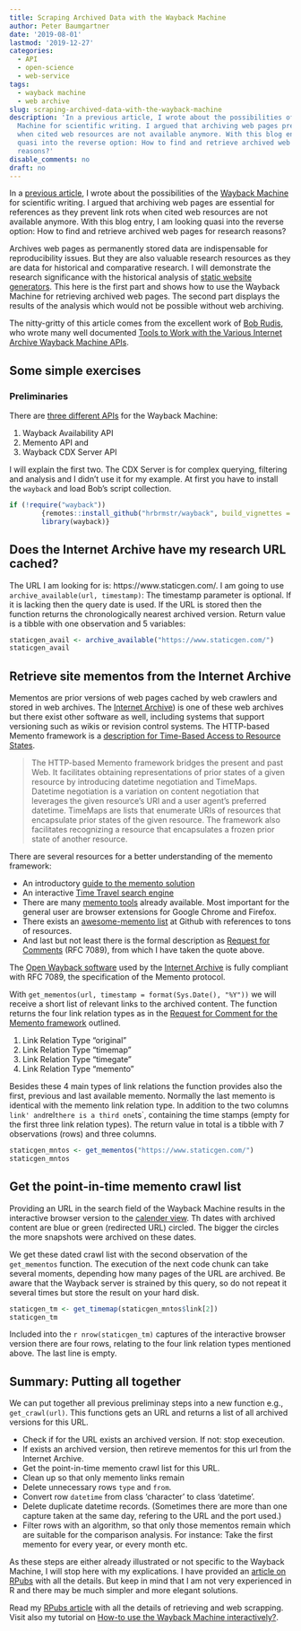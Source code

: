 ```yaml
---
title: Scraping Archived Data with the Wayback Machine
author: Peter Baumgartner
date: '2019-08-01'
lastmod: '2019-12-27'
categories:
  - API
  - open-science
  - web-service
tags:
  - wayback machine
  - web archive
slug: scraping-archived-data-with-the-wayback-machine
description: 'In a previous article, I wrote about the possibilities of the Wayback
  Machine for scientific writing. I argued that archiving web pages prevent link rots
  when cited web resources are not available anymore. With this blog entry, I am looking
  quasi into the reverse option: How to find and retrieve archived web pages for research
  reasons?'
disable_comments: no
draft: no
---
```


In a [previous article](/2019/07/22/archiving-quoted-web-resources/), I wrote about the possibilities of the [Wayback Machine](https://archive.org/web/) for scientific writing. I argued that archiving web pages are essential for references as they prevent link rots when cited web resources are not available anymore. With this blog entry, I am looking quasi into the reverse option: How to find and retrieve archived web pages for research reasons? 

Archives web pages as permanently stored data are indispensable for reproducibility issues. But they are also
valuable research resources as they are data for historical and comparative research. I will demonstrate the research significance with the historical analysis of [static website generators](https://www.staticgen.com/).  This here is the first part and shows how to use the Wayback Machine for retrieving archived web pages. The second part displays the results of the analysis which would not be possible without web archiving.

The nitty-gritty of this article comes from the excellent work of [Bob Rudis](https://rud.is/), who wrote many well documented [Tools to Work with the Various Internet Archive Wayback Machine APIs](https://github.com/hrbrmstr/wayback).

## Some simple exercises

### Preliminaries

There are [three different APIs](https://archive.org/help/wayback_api.php) for the Wayback Machine: 

1. Wayback Availability API
2. Memento API and
3. Wayback CDX Server API

I will explain the first two. The CDX Server is for complex querying, filtering and analysis and I didn't use it for my example. At first you have to install the `wayback` and load Bob's script collection.

```r
if (!require("wayback"))
        {remotes::install_github("hrbrmstr/wayback", build_vignettes = TRUE)
        library(wayback)}
```

## Does the Internet Archive have my research URL cached?

The URL I am looking for is: https://www.staticgen.com/. I am going to
use `archive_available(url, timestamp)`: The timestamp parameter is optional. If it is lacking then the query date is used. If the URL is stored then the function returns the chronologically nearest archived version. Return value is a tibble with one observation and 5 variables:

```r
staticgen_avail <- archive_available("https://www.staticgen.com/")
staticgen_avail
```

## Retrieve site mementos from the Internet Archive

Mementos are prior versions of web pages cached by web crawlers and stored in web archives. The [Internet Archive](https://archive.org/)) is one of these web archives but there exist other software as well, including systems that support versioning such as wikis or revision control systems. The HTTP-based Memento framework is a [description for Time-Based Access to Resource States](https://mementoweb.org/guide/rfc/).

> The HTTP-based Memento framework bridges the present and past Web. It facilitates obtaining representations of prior states of a given resource by introducing datetime negotiation and TimeMaps. Datetime negotiation is a variation on content negotiation that leverages the given resource's URI and a user agent's preferred datetime. TimeMaps are lists that enumerate URIs of resources that encapsulate prior states of the given resource. The framework also facilitates recognizing a resource that encapsulates a frozen prior state of another resource. 

There are several resources for a better understanding of the memento framework:

+ An introductory [guide to the memento solution](https://mementoweb.org/guide/quick-intro/)
+ An interactive [Time Travel search engine](https://timetravel.mementoweb.org/)
+ There are many [memento tools](https://mementoweb.org/tools/) already available. Most important for the general user are browser extensions for Google Chrome and Firefox.
+ There exists an [awesome-memento list](https://github.com/machawk1/awesome-memento) at Github with references to tons of resources.
+ And last but not least there is the formal description as [Request for Comments](https://mementoweb.org/guide/rfc/) (RFC 7089), from which I have taken the quote above.

The [Open Wayback software](https://web.archive.org/) used by the [Internet Archive](https://archive.org/) is fully compliant with RFC 7089, the specification of the Memento protocol.


With `get_mementos(url, timestamp = format(Sys.Date(), "%Y"))` we will receive a short list of relevant links to the archived content. The function returns the four link relation types as in the [Request for Comment for the Memento framework](https://mementoweb.org/guide/rfc/#Link-Header-Relation-Types) outlined.

1. Link Relation Type "original"
2. Link Relation Type "timemap"
3. Link Relation Type "timegate"
4. Link Relation Type "memento"

Besides these 4 main types of link relations the function provides also the first, previous and last available memento. Normally the last memento is identical with the memento link relation type. In addition to the two columns `link' and `rel` there is a third one `ts`, containing the time stamps (empty for the first three link relation types). The return value in total is a tibble with 7 observations (rows) and three columns.

```r
staticgen_mntos <- get_mementos("https://www.staticgen.com/")
staticgen_mntos
```

## Get the point-in-time memento crawl list

Providing an URL in the search field of the Wayback Machine results in the interactive browser version to the [calender view](https://web.archive.org/web/*/https://www.staticgen.com). Th dates with archived content are blue or green (redirected URL) circled. The bigger the circles the more snapshots were archived on these dates.

We get these dated crawl list with the second observation of the `get_mementos` function. The execution of the next code chunk can take several moments, depending how many pages of the URL are archived. Be aware that the Wayback server is strained by this query, so do not repeat it several times but store the result on your hard disk.

```r
staticgen_tm <- get_timemap(staticgen_mntos$link[2])
staticgen_tm
```

Included into the `r nrow(staticgen_tm)` captures of the interactive browser version there are four rows, relating to the four link relation types mentioned above. The last line is empty. 


## Summary: Putting all together

We can put together all previous preliminay steps into a new function e.g., `get_crawl(url)`. This functions gets an URL and returns a list of all archived versions for this URL.

+ Check if for the URL exists an archived version. If not: stop execeution.
+ If exists an archived version, then retireve mementos for this url from the Internet Archive.
+ Get the point-in-time memento crawl list for this URL.
+ Clean up so that only memento links remain
+ Delete unnecessary rows `type` and `from`.
+ Convert row `datetime` from class 'character' to class 'datetime'.
+ Delete duplicate datetime records. (Sometimes there are more than one capture taken at the same day, refering to the URL and the port used.)
+ Filter rows with an algorithm, so that only those mementos remain which are suitable for the comparison analysis. For instance: Take the first memento for every year, or every month etc.

As these steps are either already illustrated or not specific to the Wayback Machine, I will stop here with my explications. I have provided an [article on RPubs](https://rpubs.com/pbaumgartner/wayback) with all the details. But keep in mind that I am not very experienced in R and there may be much simpler and more elegant solutions.


<div class="notices info" >
<p class="centered">
Read my [RPubs article](https://rpubs.com/pbaumgartner/wayback) with all the details of retrieving and web scrapping. Visit also my tutorial on [How-to use the Wayback Machine interactively?](/slide/wayback-machine-tutorial/).
</div>


<span class='Z3988' title='url_ver=Z39.88-2004&amp;ctx_ver=Z39.88-2004&amp;rfr_id=info%3Asid%2Fzotero.org%3A2&amp;rft_val_fmt=info%3Aofi%2Ffmt%3Akev%3Amtx%3Adc&amp;rft.type=blogPost&amp;rft.title=Scrapping%20Archived%20Data%20with%20the%20Wayback%20Machine%20::%20Open%20Science%20Education&amp;rft.source=Scrapping%20Archived%20Data%20with%20the%20Wayback%20Machine&amp;rft.rights=CC%20BY-SA%204.0&amp;rft.description=In%20a%20previous%20article,%20I%20wrote%20about%20the%20possibilities%20of%20the%20Wayback%20Machine%20for%20scientific%20writing.%20I%20argued%20that%20archiving%20web%20pages%20prevent%20link%20rots%20when%20cited%20web%20resources%20are%20not%20available%20anymore.%20With%20this%20blog%20entry,%20I%20am%20looking%20quasi%20into%20the%20reverse%20option:%20How%20to%20find%20and%20retrieve%20archived%20web%20pages%20for%20research%20reasons?&amp;rft.identifier=https%3A%2F%2Fnotes.peter-baumgartner.net%2F2019%2F08%2F01%2Fscrapping-archived-data-with-the-wayback-machine&amp;rft.aufirst=Peter&amp;rft.aulast=Baumgartner&amp;rft.au=Peter%20Baumgartner&amp;rft.date=&amp;rft.language=en'></span>
